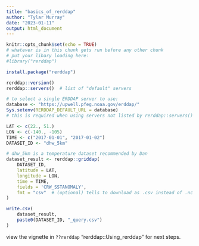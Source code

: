 ```yaml
---
title: "basics_of_rerddap"
author: "Tylar Murray"
date: "2023-01-11"
output: html_document
---
```


```r
knitr::opts_chunk$set(echo = TRUE)
# whatever is in this chunk gets run before any other chunk
# put your libary loading here:
#library("rerddap")
```

```r
install.package("rerddap")
```

```r
rerddap::version()
rerddap::servers()  # list of "default" servers

# to select a single ERDDAP server to use:
database <- "https://upwell.pfeg.noaa.gov/erddap/"
Sys.setenv(RERDDAP_DEFAULT_URL = database)
# this is required when using servers not listed by rerddap::servers()
```

```r
LAT <- c(22., 51.)
LON <- c(-140., -105)
TIME <- c("2017-01-01", "2017-01-02")
DATASET_ID <- "dhw_5km"

# dhw_5km is a temperature dataset recommended by Dan
dataset_result <- rerddap::griddap(
    DATASET_ID,
    latitude = LAT, 
    longitude = LON, 
    time = TIME, 
    fields = 'CRW_SSTANOMALY',
    fmt = "csv"  # (optional) tells to download as .csv instead of .nc
)
```

```r
write.csv(
    dataset_result,
    paste0(DATASET_ID, "_query.csv")
)
```

view the vignette in `??rerddap` "rerddap::Using_rerddap" for next steps.